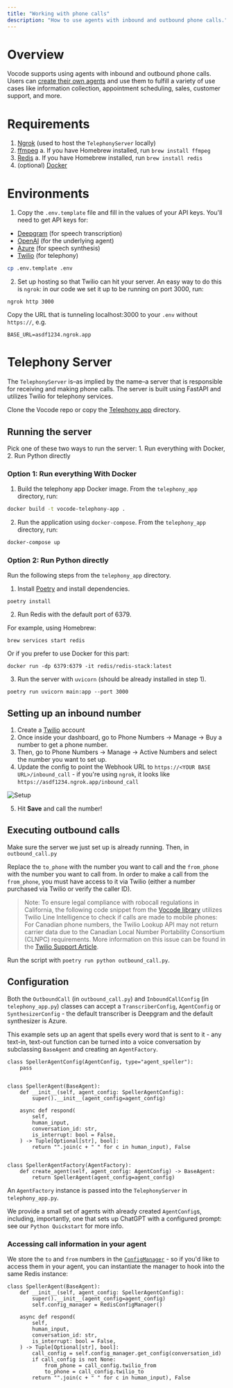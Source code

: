 ```yaml
---
title: "Working with phone calls"
description: "How to use agents with inbound and outbound phone calls."
---
```


# Overview

Vocode supports using agents with inbound and outbound phone calls. Users
can [create their own agents](/open-source/create-your-own-agent) and use them
to fulfill a variety of use cases like information collection, appointment scheduling,
sales, customer support, and more.

# Requirements

1. [Ngrok](https://ngrok.com/) (used to host the `TelephonyServer` locally)
2. [ffmpeg](https://ffmpeg.org/)
   a. If you have Homebrew installed, run `brew install ffmpeg`
3. [Redis](https://redis.com/)
   a. If you have Homebrew installed, run `brew install redis`
4. (optional) [Docker](https://www.docker.com/)

# Environments

1. Copy the `.env.template` file and fill in the values of your API keys. You'll need to get API keys for:

- [Deepgram](https://deepgram.com) (for speech transcription)
- [OpenAI](https://platform.openai.com) (for the underlying agent)
- [Azure](https://azure.microsoft.com/en-us/products/cognitive-services/text-to-speech/) (for speech synthesis)
- [Twilio](https://console.twilio.com/) (for telephony)

```bash
cp .env.template .env
```

2. Set up hosting so that Twilio can hit your server. An easy way to do this is `ngrok`: in our code we set it up to be running on port 3000, run:

```
ngrok http 3000
```

Copy the URL that is tunneling localhost:3000 to your `.env` without `https://`, e.g.

```
BASE_URL=asdf1234.ngrok.app
```

# Telephony Server

The `TelephonyServer` is–as implied by the name–a server that is responsible for
receiving and making phone calls.
The server is built using FastAPI and utilizes Twilio for telephony services.

Clone the Vocode repo or copy the [Telephony app](https://github.com/vocodedev/vocode-python/tree/main/apps/telephony_app) directory.

## Running the server

Pick one of these two ways to run the server: 1. Run everything with Docker, 2. Run Python directly

### Option 1: Run everything With Docker

1. Build the telephony app Docker image. From the `telephony_app` directory, run:

```bash
docker build -t vocode-telephony-app .
```

2. Run the application using `docker-compose`. From the `telephony_app` directory, run:

```bash
docker-compose up
```

### Option 2: Run Python directly

Run the following steps from the `telephony_app` directory.

1. Install [Poetry](https://python-poetry.org/) and install dependencies.

```
poetry install
```

2. Run Redis with the default port of 6379.

For example, using Homebrew:

```
brew services start redis
```

Or if you prefer to use Docker for this part:

```
docker run -dp 6379:6379 -it redis/redis-stack:latest
```

3. Run the server with `uvicorn` (should be already installed in step 1).

```
poetry run uvicorn main:app --port 3000
```

## Setting up an inbound number

1. Create a [Twilio](https://www.twilio.com/) account
2. Once inside your dashboard, go to Phone Numbers -> Manage -> Buy a number to get a phone number.
3. Then, go to Phone Numbers -> Manage -> Active Numbers and select the number you want to set up.
4. Update the config to point the Webhook URL to `https://<YOUR BASE URL>/inbound_call` - if you're using `ngrok`, it looks like `https://asdf1234.ngrok.app/inbound_call`

![Setup](/images/twilio_number_config.png)

5. Hit **Save** and call the number!

## Executing outbound calls

Make sure the server we just set up is already running. Then, in `outbound_call.py`

Replace the `to_phone` with the number you want to call and the `from_phone` with the number you want to call from. In order to make a call from the `from_phone`, you must have access to it via Twilio (either a number purchased via Twilio or verify the caller ID).

> Note: To ensure legal compliance with robocall regulations in California, the following code snippet from the [Vocode library](https://github.com/vocodedev/vocode-python/blob/main/vocode/streaming/telephony/conversation/outbound_call.py#L83-L96) utilizes Twilio Line Intelligence to check if calls are made to mobile phones: For Canadian phone numbers, the Twilio Lookup API may not return carrier data due to the Canadian Local Number Portability Consortium (CLNPC) requirements. More information on this issue can be found in the [Twilio Support Article](https://support.twilio.com/hc/en-us/articles/360004563433-Twilio-Lookup-API-is-Not-Returning-Carrier-Data-for-Canadian-Phone-Numbers).

Run the script with `poetry run python outbound_call.py`.

## Configuration

Both the `OutboundCall` (in `outbound_call.py`) and `InboundCallConfig` (in `telephony_app.py`) classes can accept a `TranscriberConfig`, `AgentConfig`
or `SynthesizerConfig` - the default transcriber is Deepgram and the default synthesizer is Azure.

This example sets up an agent that spells every word that is sent to it - any text-in, text-out function can be turned into a voice conversation by subclassing `BaseAgent` and creating an `AgentFactory`.

```
class SpellerAgentConfig(AgentConfig, type="agent_speller"):
    pass


class SpellerAgent(BaseAgent):
    def __init__(self, agent_config: SpellerAgentConfig):
        super().__init__(agent_config=agent_config)

    async def respond(
        self,
        human_input,
        conversation_id: str,
        is_interrupt: bool = False,
    ) -> Tuple[Optional[str], bool]:
        return "".join(c + " " for c in human_input), False


class SpellerAgentFactory(AgentFactory):
    def create_agent(self, agent_config: AgentConfig) -> BaseAgent:
        return SpellerAgent(agent_config=agent_config)
```

An `AgentFactory` instance is passed into the `TelephonyServer` in `telephony_app.py`.

We provide a small set of agents with already created `AgentConfig`s, including, importantly, one that sets up ChatGPT with a configured prompt: see our `Python Quickstart` for more info.

### Accessing call information in your agent

We store the `to` and `from` numbers in the [`ConfigManager`](https://github.com/vocodedev/vocode-python-sdk/blob/b37bf7a1172a917b641d0e70ba14756415e09b0b/apps/telephony_app/main.py#L20) - so
if you'd like to access them in your agent, you can instantiate the manager to hook into the same Redis instance:

```
class SpellerAgent(BaseAgent):
    def __init__(self, agent_config: SpellerAgentConfig):
        super().__init__(agent_config=agent_config)
        self.config_manager = RedisConfigManager()

    async def respond(
        self,
        human_input,
        conversation_id: str,
        is_interrupt: bool = False,
    ) -> Tuple[Optional[str], bool]:
        call_config = self.config_manager.get_config(conversation_id)
        if call_config is not None:
            from_phone = call_config.twilio_from
            to_phone = call_config.twilio_to
        return "".join(c + " " for c in human_input), False
```
